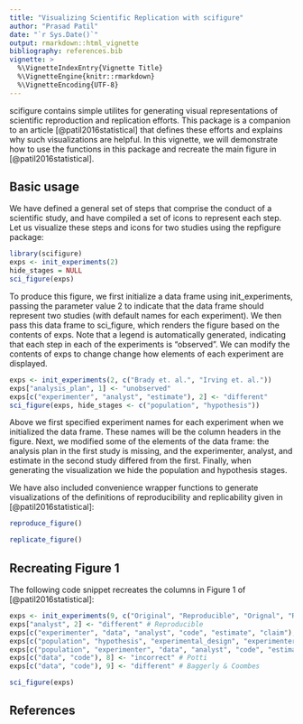 ```yaml
---
title: "Visualizing Scientific Replication with scifigure"
author: "Prasad Patil"
date: "`r Sys.Date()`"
output: rmarkdown::html_vignette
bibliography: references.bib
vignette: >
  %\VignetteIndexEntry{Vignette Title}
  %\VignetteEngine{knitr::rmarkdown}
  %\VignetteEncoding{UTF-8}
---
```


scifigure contains simple utilites for generating visual representations of scientific reproduction and replication efforts.
This package is a companion to an article [@patil2016statistical] that defines these efforts and explains why such visualizations are helpful.
In this vignette, we will demonstrate how to use the functions in this package and recreate the main figure in [@patil2016statistical].

## Basic usage

We have defined a general set of steps that comprise the conduct of a scientific study, and have compiled a set of icons 
to represent each step. Let us visualize these steps and icons for two studies using the repfigure package:

```r
library(scifigure)
exps <- init_experiments(2)
hide_stages = NULL
sci_figure(exps)	
```

To produce this figure, we first initialize a data frame using init_experiments, passing the parameter value 2 to indicate that the
data frame should represent two studies (with default names for each experiment). We then pass this data frame to sci_figure, which renders the figure based on the contents of exps.
Note that a legend is automatically generated, indicating that each step in each of the experiments is "observed". We can modify the
contents of exps to change change how elements of each experiment are displayed.

```r
exps <- init_experiments(2, c("Brady et. al.", "Irving et. al."))
exps["analysis_plan", 1] <- "unobserved"
exps[c("experimenter", "analyst", "estimate"), 2] <- "different"
sci_figure(exps, hide_stages <- c("population", "hypothesis"))
```

Above we first specified experiment names for each experiment when we initialized the data frame. These names will be the column headers 
in the figure. Next, we modified some of the elements of the data frame: the analysis plan in the first study is missing, and 
the experimenter, analyst, and estimate in the second study differed from the first. Finally, when generating the visualization 
we hide the population and hypothesis stages.

We have also included convenience wrapper functions to generate visualizations of the definitions of reproducibility and replicability 
given in [@patil2016statistical]:

```r
reproduce_figure()
```

```r
replicate_figure()
```

## Recreating Figure 1

The following code snippet recreates the columns in Figure 1 of [@patil2016statistical]:

```r
exps <- init_experiments(9, c("Original", "Reproducible", "Orignal", "Replicable", "Begley", "Payne et. al.", "Vianello (OSF)", "Potti", "Baggerly & Coombs"))
exps["analyst", 2] <- "different" # Reproducible
exps[c("experimenter", "data", "analyst", "code", "estimate", "claim"), 4] <- "different" # Replicable
exps[c("population", "hypothesis", "experimental_design", "experimenter", "data", "analysis_plan", "analyst", "code", "estimate"), 5] <- "unobserved" # Begley
exps[c("population", "experimenter", "data", "analyst", "code", "estimate", "claim"), 7] <- "different" # Vianello (OSF)
exps[c("data", "code"), 8] <- "incorrect" # Potti
exps[c("data", "code"), 9] <- "different" # Baggerly & Coombes

sci_figure(exps)
```

## References